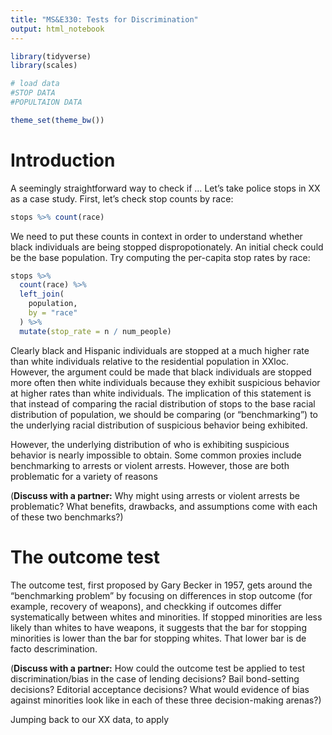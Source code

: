 ```yaml
---
title: "MS&E330: Tests for Discrimination"
output: html_notebook
---
```


```r
library(tidyverse)
library(scales)

# load data
#STOP DATA
#POPULTAION DATA

theme_set(theme_bw())
```

# Introduction

A seemingly straightforward way to check if ... Let's take police stops in XX
as a case study. First, let's check stop counts by race:

```r
stops %>% count(race)
```

We need to put these counts in context in order to understand whether black
individuals are being stopped dispropotionately. An initial check could be
the base population. Try computing the per-capita stop rates by race:

```r
stops %>% 
  count(race) %>% 
  left_join(
    population,
    by = "race"
  ) %>% 
  mutate(stop_rate = n / num_people)
```

Clearly black and Hispanic individuals are stopped at a much higher rate than
white individuals relative to the residential population in XXloc. However, the
argument could be made that black individuals are stopped more often then white individuals because they exhibit suspicious behavior at higher rates than white individuals. The implication of this statement is that instead of comparing the racial distribution of stops to the base racial distribution of population, we should be comparing (or "benchmarking") to the underlying racial distribution of suspicious behavior being exhibited. 

However, the underlying distribution of who is exhibiting suspicious behavior is nearly impossible to obtain. Some common proxies include benchmarking to arrests
or violent arrests. However, those are both problematic for a variety of reasons

(**Discuss with a partner:** Why might using arrests or violent arrests be problematic? What benefits, drawbacks, and assumptions come with each of these two benchmarks?)

# The outcome test

The outcome test, first proposed by Gary Becker in 1957, gets around the "benchmarking problem" by focusing on differences in stop outcome (for example, recovery of weapons), and checkking if outcomes differ systematically between whites and minorities. If stopped minorities are less likely than whites to have weapons, it suggests that the bar for stopping minorities is lower than the bar for stopping whites. That lower bar is de facto descrimination.

(**Discuss with a partner:** How could the outcome test be applied to test discrimination/bias in the case of lending decisions? Bail bond-setting decisions? Editorial acceptance decisions? What would evidence of bias against minorities look like in each of these three decision-making arenas?)

Jumping back to our XX data, to apply 
